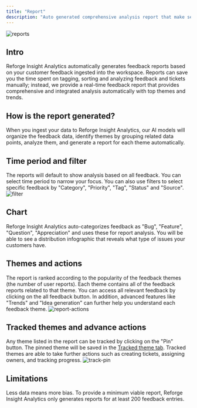 ```yaml
---
title: "Report"
description: "Auto generated comprehensive analysis report that make sense of your customer feedback"
---
```


![reports](/images/reports.png)

## Intro

Reforge Insight Analytics automatically generates feedback reports based on your customer feedback ingested into the workspace. Reports can save you the time spent on tagging, sorting and analyzing feedback and tickets manually;
instead, we provide a real-time feedback report that provides comprehensive and integrated analysis automatically with top themes and trends.

## How is the report generated?

When you ingest your data to Reforge Insight Analytics, our AI models will organize the feedback data, identify themes by grouping related data points, analyze them, and generate a report for each theme automatically.

## Time period and filter

The reports will default to show analysis based on all feedback. You can select time period to narrow your focus. You can also use filters to select specific feedback by "Category", "Priority", "Tag", "Status" and "Source".
![filter](/images/filter.gif)

## Chart

Reforge Insight Analytics auto-categorizes feedback as "Bug", "Feature", "Question", "Appreciation" and uses these for report analysis. You will be able to see a distribution infographic that reveals what type of issues your customers have.

## Themes and actions

The report is ranked according to the popularity of the feedback themes (the number of user reports). Each theme contains all of the feedback reports related to that theme. You can access all relevant feedback by clicking on the all feedback button. In addition, advanced features like "Trends" and "Idea generation" can further help you understand each feedback theme.
![report-actions](/images/report-actions.gif)

## Tracked themes and advance actions

Any theme listed in the report can be tracked by clicking on the "Pin" button. The pinned theme will be saved in the [Tracked theme tab](https://insights.reforge.com/w/default/feedback/tracked-themes). Tracked themes are able to take further actions such as creating tickets, assigning owners, and tracking progress.
![track-pin](/images/pin.gif)

## Limitations

Less data means more bias. To provide a minimum viable report, Reforge Insight Analytics only generates reports for at least 200 feedback entries.
